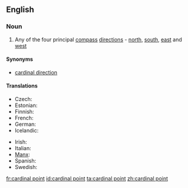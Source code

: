 ==English==
{{wikipedia|Cardinal point}}
===Noun===
{{en-noun|sg=[[cardinal]] [[point]]}}

# Any of the four principal [[compass]] [[direction]]s - [[north]], [[south]], [[east]] and [[west]]

====Synonyms====
* [[cardinal direction]]

====Translations====
{{trans-top|cardinal point}}
* Czech: {{t-|cs|světová strana|f}}
* Estonian: {{t|et|põhi-ilmakaar}}
* Finnish: {{t-|fi|pääilmansuunta}}
* French: {{t+|fr|point cardinal|m}}
* German: {{t+|de|Haupthimmelsrichtung|f}}
* Icelandic: {{t-|is|höfuðátt|f}}
{{trans-mid}}
* Irish: {{t|ga|príomhaird|f}}
* Italian: {{t-|it|punto cardinale|m}}
* [[Manx]]: {{t|gv|bun-ard|f}}
* Spanish: {{t|es|punto cardinal|m}}
* Swedish: {{t|sv|kardinalstreck|n}}
{{trans-bottom}}

[[fr:cardinal point]]
[[id:cardinal point]]
[[ta:cardinal point]]
[[zh:cardinal point]]